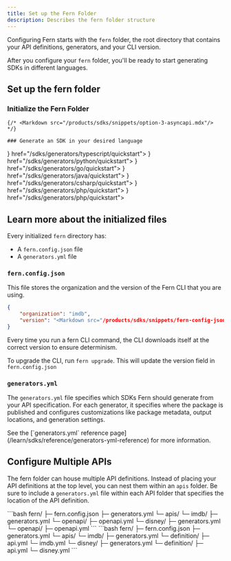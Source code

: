 ```yaml
---
title: Set up the Fern Folder
description: Describes the fern folder structure
---
```


Configuring Fern starts with the `fern` folder, the root directory that contains
your API definitions, generators, and your CLI version. 

After you configure your `fern` folder, you'll be ready to start generating SDKs
in different languages. 

## Set up the fern folder

<Steps>

<Markdown src="/products/sdks/snippets/install-cli.mdx"/>

  ### Initialize the Fern Folder

  <Markdown src="/products/sdks/snippets/initialize-fern-folder-intro.mdx"/>

  <AccordionGroup>
  <Markdown src="/products/sdks/snippets/option-1-openapi.mdx"/>

  <Accordion title="Option 2: Fern Definition">
  
  <Markdown src="/products/sdks/snippets/option-2-fern-def.mdx"/>
    </Accordion>

    {/* <Markdown src="/products/sdks/snippets/option-3-asyncapi.mdx"/> */}    
  </AccordionGroup>

    ### Generate an SDK in your desired language

  <CardGroup cols={3}>
    <Card title="TypeScript" icon={<img src="./images/icons/ts-light.svg" alt="TypeScript logo" className="h-6 w-6" noZoom />}  href="/sdks/generators/typescript/quickstart">
    </Card>
    <Card title="Python" icon={<img src="./images/icons/python-light.svg" className="h-6 w-6" noZoom />} href="/sdks/generators/python/quickstart">
    </Card>
    <Card title="Go" icon={<img src="./images/icons/go-light.svg" className="h-6 w-6" noZoom />} href="/sdks/generators/go/quickstart">
    </Card>
    <Card title="Java" icon={<img src="./images/icons/java-light.svg" className="h-6 w-6" noZoom />} href="/sdks/generators/java/quickstart">
    </Card>
    <Card title=".NET" icon={<img src="./images/icons/csharp-light.svg" className="h-6 w-6" noZoom />} href="/sdks/generators/csharp/quickstart">
    </Card>
    <Card title="PHP" icon={<img src="./images/icons/php-light.svg" className="h-6 w-6" noZoom />} href="/sdks/generators/php/quickstart">
    </Card>
    <Card title="Ruby" icon={<img src="./images/icons/ruby-light.svg" className="h-6 w-6" noZoom />} href="/sdks/generators/php/quickstart">
    </Card>
  </CardGroup>

</Steps>

## Learn more about the initialized files

Every initialized `fern` directory has:
* A `fern.config.json` file
* A `generators.yml` file

### `fern.config.json`

This file stores the organization and the version of the Fern CLI that you are
using. 

```json
{
    "organization": "imdb",
    "version": "<Markdown src="/products/sdks/snippets/fern-config-json-version.mdx"/>"
}
```

Every time you run a fern CLI command, the CLI downloads itself at the correct version to ensure 
determinism. 

<Note>To upgrade the CLI, run `fern upgrade`. This will update the version field in `fern.config.json` </Note>

### `generators.yml`

The `generators.yml` file specifies which SDKs Fern should generate from your
API specification. For each generator, it specifies where the package is
published and configures customizations like package metadata, output locations,
and generation settings.

<Info>
  See the [`generators.yml` reference page](/learn/sdks/reference/generators-yml-reference) for more information.
</Info>

## Configure Multiple APIs

The fern folder can house multiple API definitions. Instead of placing your API
definitions at the top level, you can nest them within an `apis` folder. Be sure
to include a `generators.yml` file within each API folder that specifies the
location of the API definition. 

<Tabs>
<Tab title="OpenAPI Definition">
```bash
fern/
  ├─ fern.config.json
  ├─ generators.yml
  └─ apis/
    └─ imdb/
        ├─ generators.yml
        └─ openapi/
          ├─ openapi.yml
    └─ disney/
        ├─ generators.yml
        └─ openapi/
          ├─ openapi.yml
```
</Tab>
<Tab title="Fern Definition">
```bash
fern/
  ├─ fern.config.json
  ├─ generators.yml
  └─ apis/
    └─ imdb/
        ├─ generators.yml
        └─ definition/
          ├─ api.yml
          └─ imdb.yml
    └─ disney/
        ├─ generators.yml
        └─ definition/
          ├─ api.yml
          └─ disney.yml
```
</Tab>
</Tabs>